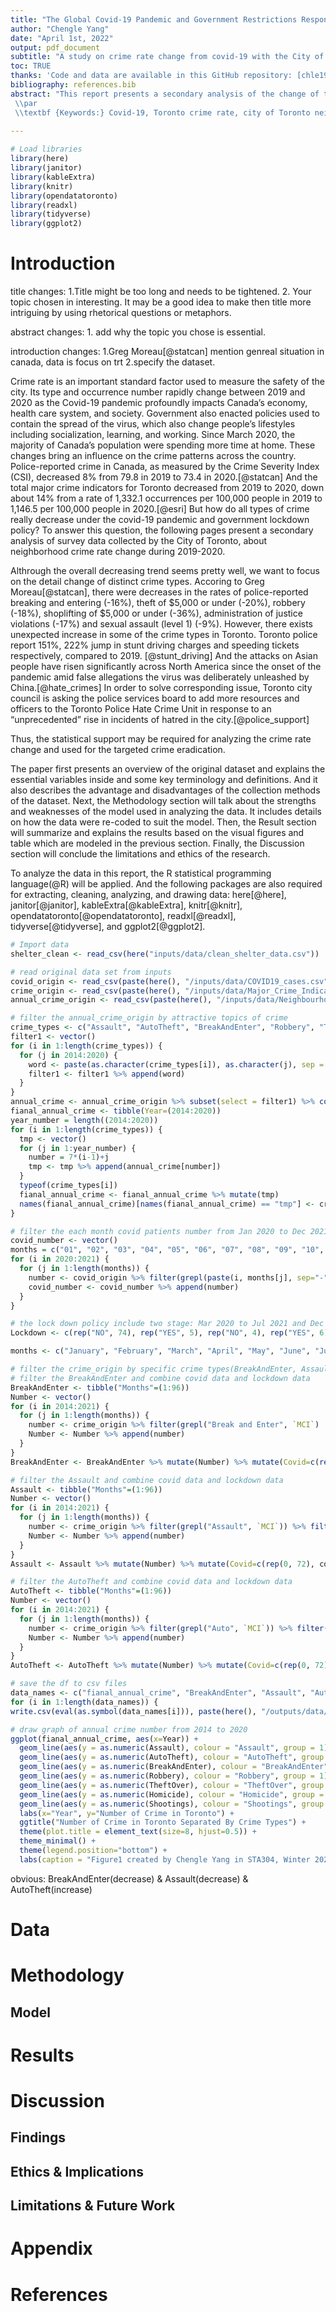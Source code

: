 ```yaml
---
title: "The Global Covid-19 Pandemic and Government Restrictions Response Change the Toronto Crime Type and Rate"
author: "Chengle Yang"
date: "April 1st, 2022"
output: pdf_document
subtitle: "A study on crime rate change from covid-19 with the City of Toronto's Open Data"
toc: TRUE
thanks: 'Code and data are available in this GitHub repository: [chle1999/Covid_Influence_Crime_Toronto](https://github.com/chle1999/Covid_Influence_Crime_Toronto).'
bibliography: references.bib
abstract: "This report presents a secondary analysis of the change of the City of Toronto's crime rate change from 2016 to 2020. The results indicate that Covid-19 Pandemic, neighborhood characteristics, age demographics, economic conditions,  and government restrictions policy could affect the occurrence number and types of Toronto's crime rate. The analysis consists of logistic regression performed with the statistical programming language R. The results contribute to our understanding of how to lower the crime rate, and help the Police department optimize the decision of crime elimination.
 \\par
 \\textbf {Keywords:} Covid-19, Toronto crime rate, city of Toronto neighborhood, crime type, open data toronto" 
 
---
```


```r
# Load libraries
library(here)
library(janitor)
library(kableExtra)
library(knitr)
library(opendatatoronto)
library(readxl)
library(tidyverse)
library(ggplot2)
```
\newpage

# Introduction
title changes:
1.Title might be too long and needs to be tightened.
2. Your topic chosen in interesting. It may be a good idea to make then title more intriguing by using rhetorical questions or metaphors.

abstract changes:
1. add why the topic you chose is essential.

introduction changes:
1.Greg Moreau[@statcan] mention genreal situation in canada, data is focus on trt
2.specify the dataset.


Crime rate is an important standard factor used to measure the safety of the city.  Its type and occurrence number rapidly change between 2019 and 2020 as the Covid-19 pandemic profoundly impacts Canada’s economy, health care system, and society. Government also enacted policies used to contain the spread of the virus, which also change people's lifestyles including socialization, learning, and working. Since March 2020, the majority of Canada’s population were spending more time at home. These changes bring an influence on the crime patterns across the country. Police-reported crime in Canada, as measured by the Crime Severity Index (CSI), decreased 8% from 79.8 in 2019 to 73.4 in 2020.[@statcan] And the total major crime indicators for Toronto decreased from 2019 to 2020, down about 14% from a rate of 1,332.1 occurrences per 100,000 people in 2019 to 1,146.5 per 100,000 people in 2020.[@esri] But how do all types of crime really decrease under the covid-19 pandemic and government lockdown policy? To answer this question, the following pages present a secondary analysis of survey data collected by the City of Toronto, about neighborhood crime rate change during 2019-2020.

Althrough the overall decreasing trend seems pretty well, we want to focus on the detail change of distinct crime types. Accoring to Greg Moreau[@statcan], there were decreases in the rates of police-reported breaking and entering (-16%), theft of $5,000 or under (-20%), robbery (-18%), shoplifting of $5,000 or under (-36%), administration of justice violations (-17%) and sexual assault (level 1) (-9%). However, there exists unexpected increase in some of the crime types in Toronto. Toronto police report 151%, 222% jump in stunt driving charges and speeding tickets respectively,  compared to 2019. [@stunt_driving] And the attacks on Asian people have risen significantly across North America since the onset of the pandemic amid false allegations the virus was deliberately unleashed by China.[@hate_crimes] In order to solve corresponding issue, Toronto city council is asking the police services board to add more resources and officers to the Toronto Police Hate Crime Unit in response to an "unprecedented" rise in incidents of hatred in the city.[@police_support]

Thus, the statistical support may be required for analyzing the crime rate change and used for the targeted crime eradication. 

The paper first presents an overview of the original dataset and explains the essential variables inside and some key terminology and definitions. And it also describes the advantage and disadvantages of the collection methods of the dataset. Next, the Methodology section will talk about the strengths and weaknesses of the model used in analyzing the data. It includes details on how the data were re-coded to suit the model.  Then, the Result section will summarize and explains the results based on the visual figures and table which are modeled in the previous section. Finally,  the Discussion section will conclude the limitations and ethics of the research.

To analyze the data in this report, the R statistical programming language(@R) will be applied. And the following packages are also required for extracting, cleaning, analyzing, and drawing data: here[@here], janitor[@janitor], kableExtra[@kableExtra], knitr[@knitr], opendatatoronto[@opendatatoronto], readxl[@readxl], tidyverse[@tidyverse], and ggplot2[@ggplot2].

```r
# Import data
shelter_clean <- read_csv(here("inputs/data/clean_shelter_data.csv")) 
```

```r
# read original data set from inputs
covid_origin <- read_csv(paste(here(), "/inputs/data/COVID19_cases.csv", sep = "")) 
crime_origin <- read_csv(paste(here(), "/inputs/data/Major_Crime_Indicators.csv", sep = ""))
annual_crime_origin <- read_csv(paste(here(), "/inputs/data/Neighbourhood_Crime_Rates.csv", sep = "")) 

# filter the annual_crime_origin by attractive topics of crime
crime_types <- c("Assault", "AutoTheft", "BreakAndEnter", "Robbery", "TheftOver", "Homicide", "Shootings")
filter1 <- vector()
for (i in 1:length(crime_types)) {
  for (j in 2014:2020) {
    word <- paste(as.character(crime_types[i]), as.character(j), sep = "_")
    filter1 <- filter1 %>% append(word)
  }
}
annual_crime <- annual_crime_origin %>% subset(select = filter1) %>% colSums()
fianal_annual_crime <- tibble(Year=(2014:2020))
year_number = length((2014:2020))
for (i in 1:length(crime_types)) {
  tmp <- vector()
  for (j in 1:year_number) {
    number = 7*(i-1)+j
    tmp <- tmp %>% append(annual_crime[number])
  }
  typeof(crime_types[i])
  fianal_annual_crime <- fianal_annual_crime %>% mutate(tmp)
  names(fianal_annual_crime)[names(fianal_annual_crime) == "tmp"] <- crime_types[i]
}

# filter the each month covid patients number from Jan 2020 to Dec 2021
covid_number <- vector()
months = c("01", "02", "03", "04", "05", "06", "07", "08", "09", "10", "11", "12")
for (i in 2020:2021) {
  for (j in 1:length(months)) {
    number <- covid_origin %>% filter(grepl(paste(i, months[j], sep="-"), `Episode Date`)) %>% count()
    covid_number <- covid_number %>% append(number)
  }
}

# the lock down policy include two stage: Mar 2020 to Jul 2021 and Dec 2020 to May 2021
Lockdown <- c(rep("NO", 74), rep("YES", 5), rep("NO", 4), rep("YES", 6), rep("NO", 6), "YES")

months <- c("January", "February", "March", "April", "May", "June", "July", "August", "September", "October", "November", "December")

# filter the crime_origin by specific crime types(BreakAndEnter, Assault, AutoTheft) and years(2014:2021)
# filter the BreakAndEnter and combine covid data and lockdown data
BreakAndEnter <- tibble("Months"=(1:96))
Number <- vector()
for (i in 2014:2021) {
  for (j in 1:length(months)) {
    number <- crime_origin %>% filter(grepl("Break and Enter", `MCI`) | grepl("BreakAndEnter", `MCI`)) %>% filter(occurrenceyear == i & occurrencemonth == months[j]) %>% count()
    Number <- Number %>% append(number)
  }
}
BreakAndEnter <- BreakAndEnter %>% mutate(Number) %>% mutate(Covid=c(rep(0, 72), covid_number)) %>% mutate(Lockdown)

# filter the Assault and combine covid data and lockdown data
Assault <- tibble("Months"=(1:96))
Number <- vector()
for (i in 2014:2021) {
  for (j in 1:length(months)) {
    number <- crime_origin %>% filter(grepl("Assault", `MCI`)) %>% filter(occurrenceyear == i & occurrencemonth == months[j]) %>% count()
    Number <- Number %>% append(number)
  }
}
Assault <- Assault %>% mutate(Number) %>% mutate(Covid=c(rep(0, 72), covid_number)) %>% mutate(Lockdown)

# filter the AutoTheft and combine covid data and lockdown data
AutoTheft <- tibble("Months"=(1:96))
Number <- vector()
for (i in 2014:2021) {
  for (j in 1:length(months)) {
    number <- crime_origin %>% filter(grepl("Auto", `MCI`)) %>% filter(occurrenceyear == i & occurrencemonth == months[j]) %>% count()
    Number <- Number %>% append(number)
  }
}
AutoTheft <- AutoTheft %>% mutate(Number) %>% mutate(Covid=c(rep(0, 72), covid_number)) %>% mutate(Lockdown)

# save the df to csv files
data_names <- c("fianal_annual_crime", "BreakAndEnter", "Assault", "AutoTheft")
for (i in 1:length(data_names)) {
write.csv(eval(as.symbol(data_names[i])), paste(here(), "/outputs/data/", data_names[i], ".csv", sep = ""), row.names = FALSE)}

```

```r
# draw graph of annual crime number from 2014 to 2020
ggplot(fianal_annual_crime, aes(x=Year)) + 
  geom_line(aes(y = as.numeric(Assault), colour = "Assault", group = 1)) + 
  geom_line(aes(y = as.numeric(AutoTheft), colour = "AutoTheft", group = 1)) +
  geom_line(aes(y = as.numeric(BreakAndEnter), colour = "BreakAndEnter", group = 1)) + 
  geom_line(aes(y = as.numeric(Robbery), colour = "Robbery", group = 1)) +
  geom_line(aes(y = as.numeric(TheftOver), colour = "TheftOver", group = 1)) +
  geom_line(aes(y = as.numeric(Homicide), colour = "Homicide", group = 1)) + 
  geom_line(aes(y = as.numeric(Shootings), colour = "Shootings", group = 1)) +
  labs(x="Year", y="Number of Crime in Toronto") + 
  ggtitle("Number of Crime in Toronto Separated By Crime Types") +
  theme(plot.title = element_text(size=8, hjust=0.5)) +
  theme_minimal() + 
  theme(legend.position="bottom") +
  labs(caption = "Figure1 created by Chengle Yang in STA304, Winter 2022")
```
obvious: BreakAndEnter(decrease) & Assault(decrease) & AutoTheft(increase)

\newpage
# Data

# Methodology
## Model

# Results


# Discussion


## Findings


## Ethics & Implications


## Limitations & Future Work

# Appendix

\newpage
# References
